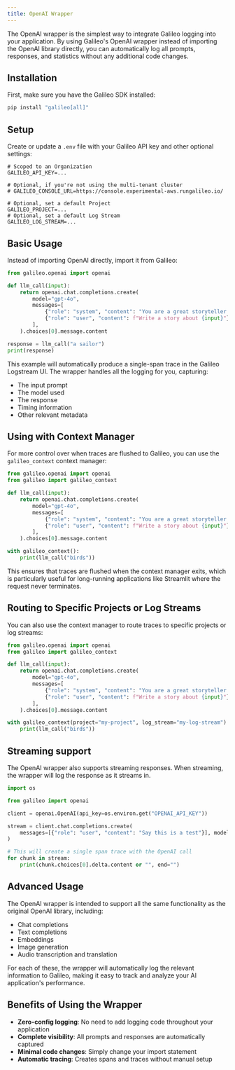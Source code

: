 ```yaml
---
title: OpenAI Wrapper
---
```


The OpenAI wrapper is the simplest way to integrate Galileo logging into your application. By using Galileo's OpenAI wrapper instead of importing the OpenAI library directly, you can automatically log all prompts, responses, and statistics without any additional code changes.

## Installation

First, make sure you have the Galileo SDK installed:

```bash
pip install "galileo[all]"
```

## Setup

Create or update a `.env` file with your Galileo API key and other optional settings:

```env
# Scoped to an Organization
GALILEO_API_KEY=...

# Optional, if you're not using the multi-tenant cluster
# GALILEO_CONSOLE_URL=https://console.experimental-aws.rungalileo.io/

# Optional, set a default Project
GALILEO_PROJECT=...
# Optional, set a default Log Stream
GALILEO_LOG_STREAM=...
```

## Basic Usage

Instead of importing OpenAI directly, import it from Galileo:

```python
from galileo.openai import openai

def llm_call(input):
    return openai.chat.completions.create(
        model="gpt-4o",
        messages=[
            {"role": "system", "content": "You are a great storyteller."},
            {"role": "user", "content": f"Write a story about {input}"}
        ],
    ).choices[0].message.content

response = llm_call("a sailor")
print(response)
```

This example will automatically produce a single-span trace in the Galileo Logstream UI. The wrapper handles all the logging for you, capturing:

- The input prompt
- The model used
- The response
- Timing information
- Other relevant metadata

## Using with Context Manager

For more control over when traces are flushed to Galileo, you can use the `galileo_context` context manager:

```python
from galileo.openai import openai
from galileo import galileo_context

def llm_call(input):
    return openai.chat.completions.create(
        model="gpt-4o",
        messages=[
            {"role": "system", "content": "You are a great storyteller."},
            {"role": "user", "content": f"Write a story about {input}"}
        ],
    ).choices[0].message.content

with galileo_context():
    print(llm_call("birds"))
```

This ensures that traces are flushed when the context manager exits, which is particularly useful for long-running applications like Streamlit where the request never terminates.

## Routing to Specific Projects or Log Streams

You can also use the context manager to route traces to specific projects or log streams:

```python
from galileo.openai import openai
from galileo import galileo_context

def llm_call(input):
    return openai.chat.completions.create(
        model="gpt-4o",
        messages=[
            {"role": "system", "content": "You are a great storyteller."},
            {"role": "user", "content": f"Write a story about {input}"}
        ],
    ).choices[0].message.content

with galileo_context(project="my-project", log_stream="my-log-stream"):
    print(llm_call("birds"))
```

## Streaming support

The OpenAI wrapper also supports streaming responses. When streaming, the wrapper will log the response as it streams in.

```python streaming.py
import os

from galileo import openai

client = openai.OpenAI(api_key=os.environ.get("OPENAI_API_KEY"))

stream = client.chat.completions.create(
    messages=[{"role": "user", "content": "Say this is a test"}], model="gpt-4o", stream=True,
)

# This will create a single span trace with the OpenAI call
for chunk in stream:
    print(chunk.choices[0].delta.content or "", end="")
```


## Advanced Usage

The OpenAI wrapper is intended to support all the same functionality as the original OpenAI library, including:

- Chat completions
- Text completions
- Embeddings
- Image generation
- Audio transcription and translation

For each of these, the wrapper will automatically log the relevant information to Galileo, making it easy to track and analyze your AI application's performance.

## Benefits of Using the Wrapper

- **Zero-config logging**: No need to add logging code throughout your application
- **Complete visibility**: All prompts and responses are automatically captured
- **Minimal code changes**: Simply change your import statement
- **Automatic tracing**: Creates spans and traces without manual setup
